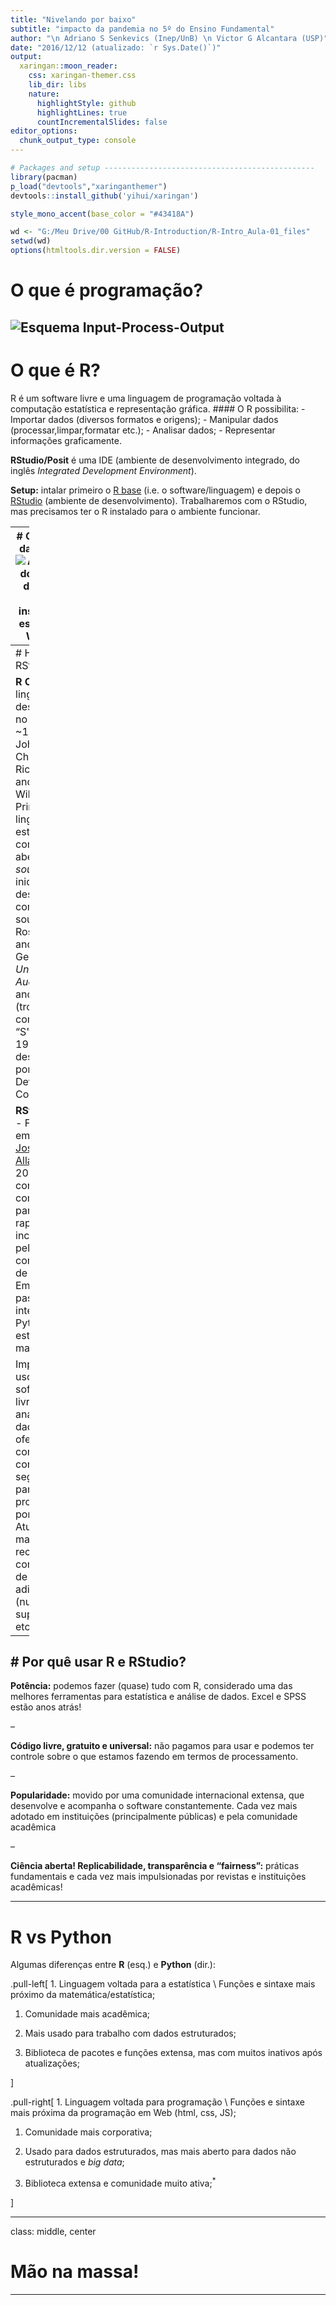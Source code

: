 ```yaml
---
title: "Nivelando por baixo"
subtitle: "impacto da pandemia no 5º do Ensino Fundamental"
author: "\n Adriano S Senkevics (Inep/UnB) \n Victor G Alcantara (USP)"
date: "2016/12/12 (atualizado: `r Sys.Date()`)"
output:
  xaringan::moon_reader:
    css: xaringan-themer.css
    lib_dir: libs
    nature:
      highlightStyle: github
      highlightLines: true
      countIncrementalSlides: false
editor_options: 
  chunk_output_type: console
---
```

```r
# Packages and setup -----------------------------------------------
library(pacman)
p_load("devtools","xaringanthemer")
devtools::install_github('yihui/xaringan')

style_mono_accent(base_color = "#43418A")

wd <- "G:/Meu Drive/00 GitHub/R-Introduction/R-Intro_Aula-01_files"
setwd(wd)
options(htmltools.dir.version = FALSE)
```

# O que é programação?
![Esquema Input-Process-Output](R-Intro_Aula-01_files/IPO.png)
---
# O que é R?
R é um software livre e uma linguagem de programação voltada à computação estatística e representação gráfica.
#### O R possibilita:
- Importar dados (diversos formatos e origens);
- Manipular dados (processar,limpar,formatar etc.);
- Analisar dados;
- Representar informações graficamente.

**RStudio/Posit** é uma IDE (ambiente de desenvolvimento integrado, do inglês _Integrated Development Environment_).

**Setup:** intalar primeiro o [R base](https://cran.r-project.org/) (i.e. o software/linguagem) e depois o [RStudio](https://www.rstudio.com/products/rstudio/download/#download) (ambiente de desenvolvimento). Trabalharemos com o RStudio, mas precisamos ter o R instalado para o ambiente funcionar.

---
# O processo da pesquisa
![Adaptação do desenho de Alisson Horst, inspirado no esquema de Wickham](R-Intro_Aula-01_files/HORST, Alisson. paint data-science.png)
---
# História R e RStudio

**R CRAN**
- S: linguagem desenvolvida no Bell Labs ~1976 por John Chambers, Rick Becker, and Allan Wilks. Primeira linguagem estatística com código aberto ( _open source_ );
- R: inicialmente desenvolvido como open source por Ross
Ihaka and Robert Gentleman na _University of Auckland_ nos anos 90 (trocadilho com o nome “S”)
- Desde 1997 desenvolvido por R Development Core Team.

**RStudio/Posit**
- Fundada em 2009 por [Joseph J. Allaire](https://en.wikipedia.org/wiki/Joseph_J._Allaire);
- Em 2011 se consolidou como IDE para R e foi rapidamente incorporada pela comunidade de usuários;
- Em 2019 passou a integrar Python e hoje está entre as mais usadas.

Impulsiona o uso de softwares livres para análise de dados, oferece condições, confiança e segurança para programação por humanos. Atualmente é mantida pela receita de consumidores de funções adicionais (nuvem, suportes etc.).

---
# Por quê usar R e RStudio?
--

<b>Potência:</b> podemos fazer (quase) tudo com R, considerado uma das melhores ferramentas para estatística e análise de dados. Excel e SPSS estão anos atrás!<br>

--

<b>Código livre, gratuito e universal:</b> não pagamos para usar e podemos ter controle sobre o que estamos fazendo em termos de processamento.<br>

--

<b>Popularidade:</b> movido por uma comunidade internacional extensa, que desenvolve e acompanha o software constantemente. Cada vez mais adotado em instituições (principalmente públicas) e pela comunidade acadêmica<br>

--

<b>Ciência aberta! Replicabilidade, transparência e "fairness":</b> práticas fundamentais e cada vez mais impulsionadas por revistas e instituições acadêmicas!<br>

---

# R vs Python

Algumas diferenças entre **R** (esq.) e **Python** (dir.):

.pull-left[
1. Linguagem voltada para a estatística \\ Funções e sintaxe mais próximo da matemática/estatística;

1. Comunidade mais acadêmica;

1. Mais usado para trabalho com dados estruturados;

1. Biblioteca de pacotes e funções extensa, mas com muitos inativos após atualizações;

]

.pull-right[
1. Linguagem voltada para programação \\ Funções e sintaxe mais próxima da programação em Web (html, css, JS);

1. Comunidade mais corporativa;

1. Usado para dados estruturados, mas mais aberto para dados não estruturados e _big data_;

1. Biblioteca extensa e comunidade muito ativa;<sup>*</sup>

]

---

class: middle, center

# Mão na massa!

---